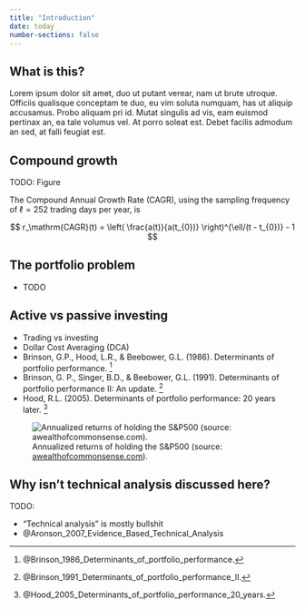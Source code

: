 ```yaml
---
title: "Introduction"
date: today
number-sections: false
---
```


What is this?
--------------------------------------------

Lorem ipsum dolor sit amet, duo ut putant verear, nam ut brute utroque.
Officiis qualisque conceptam te duo, eu vim soluta numquam, has ut aliquip
accusamus. Probo aliquam pri id. Mutat singulis ad vis, eam euismod pertinax
an, ea tale volumus vel. At porro soleat est. Debet facilis admodum an sed,
at falli feugiat est.


Compound growth
--------------------------------------------

TODO: Figure

The Compound Annual Growth Rate (CAGR), using the sampling frequency
of $\ell=252$ trading days per year, is

$$ r_\mathrm{CAGR}(t) = \left( \frac{a(t)}{a(t_{0})} \right)^{\ell/(t - t_{0})} - 1 $$


The portfolio problem
--------------------------------------------

-   TODO


Active vs passive investing
--------------------------------------------

-   Trading vs investing
-   Dollar Cost Averaging (DCA)
-   Brinson, G.P., Hood, L.R., & Beebower, G.L. (1986). Determinants of portfolio performance. [^Brinson1986]
-   Brinson, G. P., Singer, B.D., & Beebower, G.L. (1991). Determinants of portfolio performance II: An update. [^Brinson1991]
-   Hood, R.L. (2005). Determinants of portfolio performance: 20 years later. [^Hood2005]

![Annualized returns of holding the S&P500 (source: [awealthofcommonsense.com](https://awealthofcommonsense.com/2024/09/31-years-of-stock-market-returns/)).](img/sp500-returns-carlson-2024-09-01.png){#fig-sp500-returns-carlson}

[^Brinson1986]: @Brinson_1986_Determinants_of_portfolio_performance\.
[^Brinson1991]: @Brinson_1991_Determinants_of_portfolio_performance_II\.
[^Hood2005]: @Hood_2005_Determinants_of_portfolio_performance_20_years\.


Why isn't technical analysis discussed here?
------------------------------------------------

TODO:

-   "Technical analysis" is mostly bullshit
-   @Aronson_2007_Evidence_Based_Technical_Analysis


